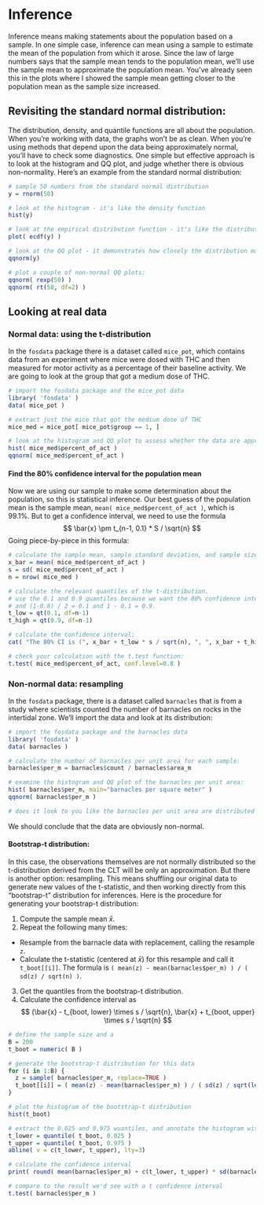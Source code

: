 # Inference

Inference means making statements about the population based on a sample. In one simple case, inference can mean using a sample to estimate the mean of the population from which it arose. Since the law of large numbers says that the sample mean tends to the population mean, we'll use the sample mean to approximate the population mean. You've already seen this in the plots where I showed the sample mean getting closer to the population mean as the sample size increased.

## Revisiting the standard normal distribution:
The distribution, density, and quantile functions are all about the population. When you're working with data, the graphs won't be as clean. When you're using methods that depend upon the data being approximately normal, you'll have to check some diagnostics. One simple but effective approach is to look at the histogram and QQ plot, and judge whether there is obvious non-normality. Here's an example from the standard normal distribution:

```r
# sample 50 numbers from the standard normal distribution
y = rnorm(50)

# look at the histogram - it's like the density function
hist(y)

# look at the empirical distribution function - it's like the distribution function
plot( ecdf(y) )

# look at the QQ plot - it demonstrates how closely the distribution matches the quantiles of a Normal distribution.
qqnorm(y)

# plot a couple of non-normal QQ plots:
qqnorm( rexp(50) )
qqnorm( rt(50, df=2) )
```


## Looking at real data

### Normal data: using the t-distribution

In the `fosdata` package there is a dataset called `mice_pot`, which contains data from an experiment where mice were dosed with THC and then measured for motor activity as a percentage of their baseline activity. We are going to look at the group that got a medium dose of THC.

```r
# import the fosdata package and the mice_pot data
library( 'fosdata' )
data( mice_pot )

# extract just the mice that got the medium dose of THC
mice_med = mice_pot[ mice_pot$group == 1, ]

# look at the histogram and QQ plot to assess whether the data are approximately normal
hist( mice_med$percent_of_act )
qqnorm( mice_med$percent_of_act )
```

#### Find the 80% confidence interval for the population mean

Now we are using our sample to make some determination about the population, so this is statistical inference. Our best guess of the population mean is the sample mean, `mean( mice_med$percent_of_act )`, which is 99.1%. But to get a confidence interval, we need to use the formula
$$ \bar{x} \pm t_{n-1, 0.1} * S / \sqrt{n} $$
Going piece-by-piece in this formula:

```r
# calculate the sample mean, sample standard deviation, and sample size:
x_bar = mean( mice_med$percent_of_act )
s = sd( mice_med$percent_of_act )
n = nrow( mice_med )

# calculate the relevant quantiles of the t-distribution.
# use the 0.1 and 0.9 quantiles because we want the 80% confidence interval
# and (1-0.8) / 2 = 0.1 and 1 - 0.1 = 0.9.
t_low = qt(0.1, df=n-1)
t_high = qt(0.9, df=n-1)

# calculate the confidence interval:
cat( "The 80% CI is (", x_bar + t_low * s / sqrt(n), ", ", x_bar + t_high * s / sqrt(n), ").")

# check your calculation with the t.test function:
t.test( mice_med$percent_of_act, conf.level=0.8 )

```

### Non-normal data: resampling

In the `fosdata` package, there is a dataset called `barnacles` that is from a study where scientists counted the number of barnacles on rocks in the intertidal zone. We'll import the data and look at its distribution:

```r
# import the fosdata package and the barnacles data
library( 'fosdata' )
data( barnacles )

# calculate the number of barnacles per unit area for each sample:
barnacles$per_m = barnacles$count / barnacles$area_m

# examine the histogram and QQ plot of the barnacles per unit area:
hist( barnacles$per_m, main="barnacles per square meter" )
qqnorm( barnacles$per_m )

# does it look to you like the barnacles per unit area are distributed like a normal distribution?
```

We should conclude that the data are obviously non-normal.

#### Bootstrap-t distribution:
In this case, the observations themselves are not normally distributed so the t-distribution derived from the CLT will be only an approximation. But there is another option: resampling. This means shuffling our original data to generate new values of the t-statistic, and then working directly from this "bootstrap-t" distribution for inferences. Here is the procedure for generating your bootstrap-t distribution:

 1. Compute the sample mean $\bar{x}$.
 2. Repeat the following many times:
  - Resample from the barnacle data with replacement, calling the resample `z`.
  - Calculate the t-statistic (centered at $\bar{x}$) for this resample and call it `t_boot[[i]]`. The formula is `( mean(z) - mean(barnacles$per_m) ) / ( sd(z) / sqrt(n) )`.
 3. Get the quantiles from the bootstrap-t distribution.
 4. Calculate the confidence interval as 
 $$ (\bar{x} - t_{boot, lower} \times s / \sqrt{n}, \bar{x} + t_{boot, upper} \times s / \sqrt{n} $$

```r
# define the sample size and a 
B = 200
t_boot = numeric( B )

# generate the bootstrap-t distribution for this data
for (i in 1:B) {
  z = sample( barnacles$per_m, replace=TRUE )
  t_boot[[i]] = ( mean(z) - mean(barnacles$per_m) ) / ( sd(z) / sqrt(length(z)) )
}

# plot the histogram of the bootstrap-t distribution
hist(t_boot)

# extract the 0.025 and 0.975 wuantiles, and annotate the histogram with them
t_lower = quantile( t_boot, 0.025 )
t_upper = quantile( t_boot, 0.975 )
abline( v = c(t_lower, t_upper), lty=3)

# calculate the confidence interval
print( round( mean(barnacles$per_m) + c(t_lower, t_upper) * sd(barnacles$per_m) / sqrt(length(barnacles$per_m)), 2 ))

# compare to the result we'd see with a t confidence interval
t.test( barnacles$per_m )
```
